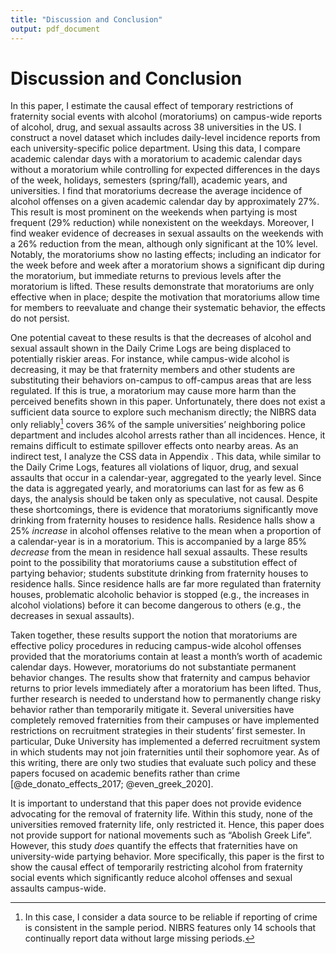 ```yaml
---
title: "Discussion and Conclusion"
output: pdf_document
---
```


<!-- ```{r setup, include=FALSE} -->
<!-- knitr::opts_chunk$set(echo = TRUE) -->
<!-- ``` -->

# Discussion and Conclusion \label{section:conclusion}

In this paper, I estimate the causal effect of temporary restrictions of fraternity social events with alcohol (moratoriums) on campus-wide reports of alcohol, drug, and sexual assaults across 38 universities in the US. I construct a novel dataset which includes daily-level incidence reports from each university-specific police department. Using this data, I compare academic calendar days with a moratorium to academic calendar days without a moratorium while controlling for expected differences in the days of the week, holidays, semesters (spring/fall), academic years, and universities. I find that moratoriums decrease the average incidence of alcohol offenses on a given academic calendar day by approximately 27%. This result is most prominent on the weekends when partying is most frequent (29% reduction) while nonexistent on the weekdays. Moreover, I find weaker evidence of decreases in sexual assaults on the weekends with a 26% reduction from the mean, although only significant at the 10% level. Notably, the moratoriums show no lasting effects; including an indicator for the week before and week after a moratorium shows a significant dip during the moratorium, but immediate returns to previous levels after the moratorium is lifted. These results demonstrate that moratoriums are only effective when in place; despite the motivation that moratoriums allow time for members to reevaluate and change their systematic behavior, the effects do not persist. 

One potential caveat to these results is that the decreases of alcohol and sexual assault shown in the Daily Crime Logs are being displaced to potentially riskier areas. For instance, while campus-wide alcohol is decreasing, it may be that fraternity members and other students are substituting their behaviors on-campus to off-campus areas that are less regulated. If this is true, a moratorium may cause more harm than the perceived benefits shown in this paper. Unfortunately, there does not exist a sufficient data source to explore such mechanism directly; the NIBRS data only reliably^[In this case, I consider a data source to be reliable if reporting of crime is consistent in the sample period. NIBRS features only 14 schools that continually report data without large missing periods.] covers 36% of the sample universities' neighboring police department and includes alcohol arrests rather than all incidences. Hence, it remains difficult to estimate spillover effects onto nearby areas. As an indirect test, I analyze the CSS data in Appendix \ref{section:spillovers}. This data, while similar to the Daily Crime Logs, features all violations of liquor, drug, and sexual assaults that occur in a calendar-year, aggregated to the yearly level. Since the data is aggregated yearly, and moratoriums can last for as few as 6 days, the analysis should be taken only as speculative, not causal. Despite these shortcomings, there is evidence that moratoriums significantly move drinking from fraternity houses to residence halls. Residence halls show a 25% *increase* in alcohol offenses relative to the mean when a proportion of a calendar-year is in a moratorium. This is accompanied by a large 85% *decrease* from the mean in residence hall sexual assaults. These results point to the possibility that moratoriums cause a substitution effect of partying behavior; students substitute drinking from fraternity houses to residence halls. Since residence halls are far more regulated than fraternity houses, problematic alcoholic behavior is stopped (e.g., the increases in alcohol violations) before it can become dangerous to others (e.g., the decreases in sexual assaults). 

Taken together, these results support the notion that moratoriums are effective policy procedures in reducing campus-wide alcohol offenses provided that the moratoriums contain at least a month's worth of academic calendar days. However, moratoriums do not substantiate permanent behavior changes. The results show that fraternity and campus behavior returns to prior levels immediately after a moratorium has been lifted. Thus, further research is needed to understand how to permanently change risky behavior rather than temporarily mitigate it. Several universities have completely removed fraternities from their campuses or have implemented restrictions on recruitment strategies in their students' first semester. In particular, Duke University has implemented a deferred recruitment system in which students may not join fraternities until their sophomore year. As of this writing, there are only two studies that evaluate such policy and these papers focused on academic benefits rather than crime [@de_donato_effects_2017; @even_greek_2020].


It is important to understand that this paper does not provide evidence advocating for the removal of fraternity life. Within this study, none of the universities removed fraternity life, only restricted it. Hence, this paper does not provide support for national movements such as "Abolish Greek Life".  However, this study *does* quantify the effects that fraternities have on university-wide partying behavior. More specifically, this paper is the first to show the causal effect of temporarily restricting alcohol from fraternity social events which significantly reduce alcohol offenses and sexual assaults campus-wide. 




